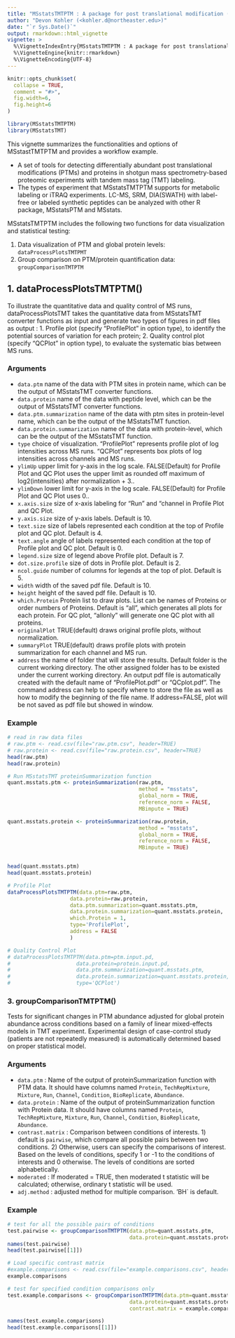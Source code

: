 ```yaml
---
title: "MSstatsTMTPTM : A package for post translational modification (PTM) significance analysis in shotgun mass spectrometry-based proteomic experiments with tandem mass tag (TMT) labeling"
author: "Devon Kohler (<kohler.d@northeaster.edu>)"
date: "`r Sys.Date()`"
output: rmarkdown::html_vignette
vignette: >
  %\VignetteIndexEntry{MSstatsTMTPTM : A package for post translational modification (PTM) significance analysis in shotgun mass spectrometry-based proteomic experiments with tandem mass tag (TMT) labeling"}
  %\VignetteEngine{knitr::rmarkdown}
  %\VignetteEncoding{UTF-8}
---
```


```r
knitr::opts_chunk$set(
  collapse = TRUE,
  comment = "#>",
  fig.width=6, 
  fig.height=6
)
```


```r
library(MSstatsTMTPTM)
library(MSstatsTMT)
```

This vignette summarizes the functionalities and options of MSstastTMTPTM and provides a workflow example.

- A set of tools for detecting differentially abundant post translational modifications (PTMs) and proteins in shotgun mass spectrometry-based proteomic experiments with tandem mass tag (TMT) labeling.
- The types of experiment that MSstatsTMTPTM supports for metabolic labeling or iTRAQ experiments. LC-MS, SRM, DIA(SWATH) with label-free or labeled synthetic peptides can be analyzed with other R package, MSstatsPTM and MSstats.

MSstatsTMTPTM includes the following two functions for data visualization and statistical testing:

1. Data visualization of PTM and global protein levels: `dataProcessPlotsTMTPMT`
2. Group comparison on PTM/protein quantification data: `groupComparisonTMTPTM`

## 1. dataProcessPlotsTMTPTM()

To illustrate the quantitative data and quality control of MS runs, dataProcessPlotsTMT takes the quantitative data from MSstatsTMT converter functions as input and generate two types of figures in pdf files as output :
1. Profile plot (specify "ProfilePlot" in option type), to identify the potential sources of variation for each protein;
2. Quality control plot (specify "QCPlot" in option type), to evaluate the systematic bias between MS runs.

### Arguments

* `data.ptm` name of the data with PTM sites in protein name, which can be the output of MSstatsTMT converter functions.
* `data.protein` name of the data with peptide level, which can be the output of MSstatsTMT converter functions.
* `data.ptm.summarization` name of the data with ptm sites in protein-level name, which can be the output of the MSstatsTMT \code{\link{proteinSummarization}} function.
* `data.protein.summarization` name of the data with protein-level, which can be the output of the MSstatsTMT \code{\link{proteinSummarization}} function.
* `type` choice of visualization. "ProfilePlot" represents profile plot of log intensities across MS runs. "QCPlot" represents box plots of log intensities across channels and MS runs.
* `ylimUp` upper limit for y-axis in the log scale. FALSE(Default) for Profile Plot and QC Plot uses the upper limit as rounded off maximum of log2(intensities) after normalization + 3..
* `ylimDown` lower limit for y-axis in the log scale. FALSE(Default) for Profile Plot and QC Plot uses 0..
* `x.axis.size` size of x-axis labeling for "Run" and "channel in Profile Plot and QC Plot.
* `y.axis.size` size of y-axis labels. Default is 10.
* `text.size` size of labels represented each condition at the top of Profile plot and QC plot. Default is 4.
* `text.angle` angle of labels represented each condition at the top of Profile plot and QC plot. Default is 0.
* `legend.size` size of legend above Profile plot. Default is 7.
* `dot.size.profile` size of dots in Profile plot. Default is 2.
* `ncol.guide` number of columns for legends at the top of plot. Default is 5.
* `width` width of the saved pdf file. Default is 10.
* `height` height of the saved pdf file. Default is 10.
* `which.Protein` Protein list to draw plots. List can be names of Proteins or order numbers of Proteins. Default is "all", which generates all plots for each protein. For QC plot, "allonly" will generate one QC plot with all proteins.
* `originalPlot` TRUE(default) draws original profile plots, without normalization.
* `summaryPlot` TRUE(default) draws profile plots with protein summarization for each channel and MS run.
* `address` the name of folder that will store the results. Default folder is the current working directory. The other assigned folder has to be existed under the current working directory. An output pdf file is automatically created with the default name of "ProfilePlot.pdf" or "QCplot.pdf". The command address can help to specify where to store the file as well as how to modify the beginning of the file name. If address=FALSE, plot will be not saved as pdf file but showed in window.

### Example

``` r
# read in raw data files
# raw.ptm <- read.csv(file="raw.ptm.csv", header=TRUE)
# raw.protein <- read.csv(file="raw.protein.csv", header=TRUE)
head(raw.ptm)
head(raw.protein)
```

```r
# Run MSstatsTMT proteinSummarization function
quant.msstats.ptm <- proteinSummarization(raw.ptm,
                                          method = "msstats",
                                          global_norm = TRUE,
                                          reference_norm = FALSE,
                                          MBimpute = TRUE)

quant.msstats.protein <- proteinSummarization(raw.protein,
                                          method = "msstats",
                                          global_norm = TRUE,
                                          reference_norm = FALSE,
                                          MBimpute = TRUE)



```

``` r
head(quant.msstats.ptm)
head(quant.msstats.protein)

# Profile Plot
dataProcessPlotsTMTPTM(data.ptm=raw.ptm,
                    data.protein=raw.protein,
                    data.ptm.summarization=quant.msstats.ptm,
                    data.protein.summarization=quant.msstats.protein,
                    which.Protein = 1,
                    type='ProfilePlot',
                    address = FALSE
                    )

# Quality Control Plot
# dataProcessPlotsTMTPTM(data.ptm=ptm.input.pd,
#                     data.protein=protein.input.pd,
#                     data.ptm.summarization=quant.msstats.ptm,
#                     data.protein.summarization=quant.msstats.protein,
#                     type='QCPlot')

```

### 3. groupComparisonTMTPTM()

Tests for significant changes in PTM abundance adjusted for global protein abundance across conditions based on a family of linear mixed-effects models in TMT experiment. Experimental design of case-control study (patients are not repeatedly measured) is automatically determined based on proper statistical model.

### Arguments

* `data.ptm` : Name of the output of proteinSummarization function with PTM data. It should have columns named `Protein`, `TechRepMixture`,  `Mixture`, `Run`, `Channel`, `Condition`, `BioReplicate`, `Abundance`.
* `data.protein` : Name of the output of proteinSummarization function with Protein data. It should have columns named `Protein`, `TechRepMixture`,  `Mixture`, `Run`, `Channel`, `Condition`, `BioReplicate`, `Abundance`.
* `contrast.matrix` : Comparison between conditions of interests. 1) default is `pairwise`, which compare all possible pairs between two conditions. 2) Otherwise, users can specify the comparisons of interest. Based on the levels of conditions, specify 1 or -1 to the conditions of interests and 0 otherwise. The levels of conditions are sorted alphabetically.
* `moderated` : If moderated = TRUE, then moderated t statistic will be calculated; otherwise, ordinary t statistic will be used.
* `adj.method` : adjusted method for multiple comparison. 'BH` is default.

### Example

```r
# test for all the possible pairs of conditions
test.pairwise <- groupComparisonTMTPTM(data.ptm=quant.msstats.ptm,
                                       data.protein=quant.msstats.protein)
names(test.pairwise)
head(test.pairwise[[1]])

# Load specific contrast matrix
#example.comparisons <- read.csv(file="example.comparisons.csv", header=TRUE)
example.comparisons

# test for specified condition comparisons only
test.example.comparisons <- groupComparisonTMTPTM(data.ptm=quant.msstats.ptm,
                                       data.protein=quant.msstats.protein,
                                       contrast.matrix = example.comparisons)

names(test.example.comparisons)
head(test.example.comparisons[[1]])
```

